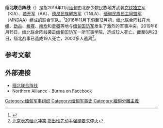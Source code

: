 {{Expand|time=2016-12-28}}
'''缅北联合阵线'''（{{lang-en|Northern Alliance(Burma)}}）是指2016年11月[[缅甸|缅甸]]由北部少数民族地方武装[[克钦独立军|克钦独立军]]（KIA）、[[若开军|若开军]]（AA）、[[德昂民族解放军|德昂民族解放军]]（TNLA）、[[缅甸民族民主同盟军|缅甸民族民主同盟军]]（MNDAA）组成的联合军队。<ref name=fox01>{{Cite news |url=http://www.foxnews.com/world/2016/12/28/kachin-rebels-see-more-myanmar-attacks-no-hope-for-peace.html |title=Kachin rebels see more Myanmar attacks, no hope for peace |work=Fox News |date=2016-12-28 |quote=the newly formed Northern Alliance, comprised of the KIO's Kachin Independence Army, ...}}</ref>2016年11月下旬至12月初，缅北联合阵线在[[木姐|木姐]]、[[勐古|勐古]]、[[棒赛|棒赛]]、[[南坎|南坎]]和[[贵概|贵概]]等地与[[缅甸国防军|缅甸国防军]]发生了激烈的军事冲突。2019年8月15日，缅北联合阵线袭击[[缅甸国防军|缅甸国防军]]一所军事学院，造成12人死亡。截至8月23日，缅北战事已造成19人死亡，2000多人逃离<ref>[http://news.dwnews.com/china/news/2019-08-22/60146376.html 北京表态缅北冲突 指出谁先动手强硬要求停火]</ref>。

==参考文献==
{{Reflist}}

==外部連接==
*[http://northernalliance.today/ 缅北联合阵线] {{Wayback|url=http://northernalliance.today/ |date=20190428201530 }}
* [https://www.facebook.com/northernallianceburma/ Northern Alliance - Burma on Facebook]

{{缅甸反政府武装}}

[[Category:缅甸军事组织|Category:缅甸军事组织]]
[[Category:缅甸军事史|Category:缅甸军事史]]
[[Category:緬甸分離主義|Category:緬甸分離主義]]